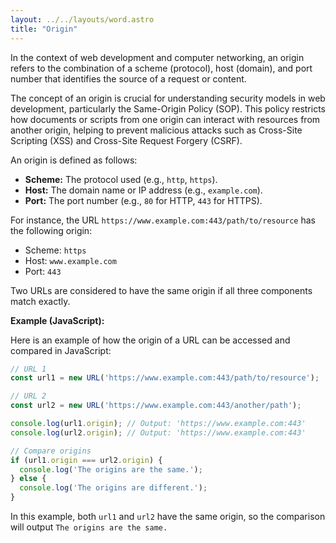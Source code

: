 ```yaml
---
layout: ../../layouts/word.astro
title: "Origin"
---
```

In the context of web development and computer networking, an origin refers to the combination of a scheme (protocol), host (domain), and port number that identifies the source of a request or content.

The concept of an origin is crucial for understanding security models in web development, particularly the Same-Origin Policy (SOP). This policy restricts how documents or scripts from one origin can interact with resources from another origin, helping to prevent malicious attacks such as Cross-Site Scripting (XSS) and Cross-Site Request Forgery (CSRF).

An origin is defined as follows:
- **Scheme:** The protocol used (e.g., `http`, `https`).
- **Host:** The domain name or IP address (e.g., `example.com`).
- **Port:** The port number (e.g., `80` for HTTP, `443` for HTTPS).

For instance, the URL `https://www.example.com:443/path/to/resource` has the following origin:
- Scheme: `https`
- Host: `www.example.com`
- Port: `443`

Two URLs are considered to have the same origin if all three components match exactly.

**Example (JavaScript):**

Here is an example of how the origin of a URL can be accessed and compared in JavaScript:

```javascript
// URL 1
const url1 = new URL('https://www.example.com:443/path/to/resource');

// URL 2
const url2 = new URL('https://www.example.com:443/another/path');

console.log(url1.origin); // Output: 'https://www.example.com:443'
console.log(url2.origin); // Output: 'https://www.example.com:443'

// Compare origins
if (url1.origin === url2.origin) {
  console.log('The origins are the same.');
} else {
  console.log('The origins are different.');
}
```

In this example, both `url1` and `url2` have the same origin, so the comparison will output `The origins are the same.`